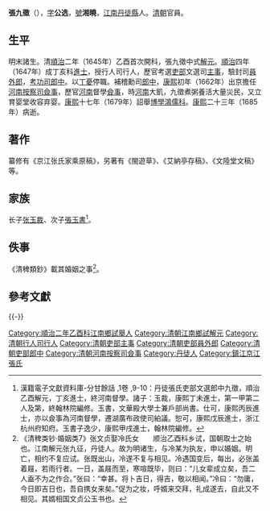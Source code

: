 {{明清人物信息框
| 姓名 = 張九徵
| 原名 =
| 圖片名稱 = 
| 圖片大小 = 220px
| 圖片說明 = 
| 最高職務 = 河南按察司督學僉事
| 最高散阶 =
| 國家 = 大清
| 爵位 =
| 籍貫 = [[江南省|江南]][[丹徒縣|丹徒縣]]
| 族裔 = 漢族
| 旗籍 = 
| 字號 = 字公選，號湘曉
| 室名 = 
| 諡號 = 
| 出生日期 = 明[[萬曆|萬曆]]四十五年（1617年）
| 出生地點 = 
| 逝世日期 = 清[[康熙|康熙]]二十三年（1684年）
| 逝世地點 = 
| 墓葬 =
| 配偶 =
| 親屬 = 
（子）[[张玉裁|张玉裁]]、[[張玉書|張玉書]]
| 出身 = 
*[[順治|順治]]二年（1645年）乙酉科江南鄉試第一名舉人
*[[順治|順治]]四年（1647年）丁亥科同進士出身
| 經歷 = 
| 著作 =
}}

'''張九徵'''（{{bd|1617年||1684年|catIdx=Z張}}），[[表字|字]]'''公选'''，[[號|號]]'''湘曉'''，[[江南省|江南]][[丹徒縣|丹徒縣]]人。[[清朝|清朝]]官員。

==生平==
明末諸生。清[[順治|順治]]二年（1645年）乙酉首次開科，張九徵中式[[解元|解元]]。[[順治|順治]]四年（1647年）成丁亥科[[進士|進士]]，授行人司行人，歷官考選[[吏部|吏部]]文選司[[主事|主事]]，驗封司[[員外郎|員外郎]]，[[考功司|考功司]][[郎中|郎中]]。以[[丁憂|丁憂]]停職。補稽勳司[[郎中|郎中]]，[[康熙|康熙]]初年（1662年）出京擔任[[河南|河南]][[按察司|按察司]][[僉事|僉事]]，歷官[[河南|河南]]督學[[僉事|僉事]]，時[[河南|河南]]大飢，九徵煮粥養活大量災民，又立育婴堂收容弃婴。[[康熙|康熙]]十七年（1679年）詔舉[[博學鴻儒科|博學鴻儒科]]。[[康熙|康熙]]二十三年（1685年）病逝。

==著作==
纂修有《京江张氏家乘原稿》，另著有《閩遊草》、《艾納亭存稿》、《文陸堂文稿》等。

==家族==
长子[[张玉裁|张玉裁]]、次子[[張玉書|張玉書]]<ref>漢籍電子文獻資料庫-分甘餘話 ,1卷 ,9-10：丹徒張氏吏部文選郎中九徵，順治乙酉解元，丁亥進士，終河南督學。諸子：玉裁，康熙丁未進士，第一甲第二人及第，終翰林院編修。玉書，文華殿大學士兼戶部尚書。仕可，康熙丙辰進士，亦以僉事為河南督學，遷湖廣布政使司絈議。恕可，康熙戊辰進士，浙江杭州府知府。玉書子逸少，康熙甲戌進士，翰林院編修。</ref>。

==佚事==
《清稗類鈔》載其婚姻之事<ref>《清稗类钞·婚姻类7》张文贞娶冷氏女　　顺治乙酉科乡试，国朝取士之始也。江南解元张九征，丹徒人。故为明诸生，与冷某为执友，申以婚姻。明亡，相约不复应试。张既出山，冷遂不复与相见。冷遇国变后，每出，必张盖着屐，若雨行者。一日，盖屐而至，寒喧既毕，则曰：“儿女辈成立矣，吾二人盍不为之作合。”张曰：“幸甚。将卜吉日，得吉，敬以相闻。”冷曰：“勿庸，今日即吉日也，吾自携女来矣。”促为之妆，呼婿来交拜，礼成遂去，自此又不相见。其婿相国文贞公玉书也。</ref>。

==參考文獻==
{{reflist}}

{{-}}
{{順治四年丁亥科殿試金榜}}
{{DEFAULTSORT:Zhang張}}
[[Category:順治二年乙酉科江南鄉試舉人|Category:順治二年乙酉科江南鄉試舉人]]
[[Category:清朝江南鄉試解元|Category:清朝江南鄉試解元]]
[[Category:清朝行人司行人|Category:清朝行人司行人]]
[[Category:清朝吏部主事|Category:清朝吏部主事]]
[[Category:清朝吏部員外郎|Category:清朝吏部員外郎]]
[[Category:清朝吏部郎中|Category:清朝吏部郎中]]
[[Category:清朝河南按察司僉事|Category:清朝河南按察司僉事]]
[[Category:丹徒人|Category:丹徒人]]
[[Category:鎮江京江張氏|Category:鎮江京江張氏]]